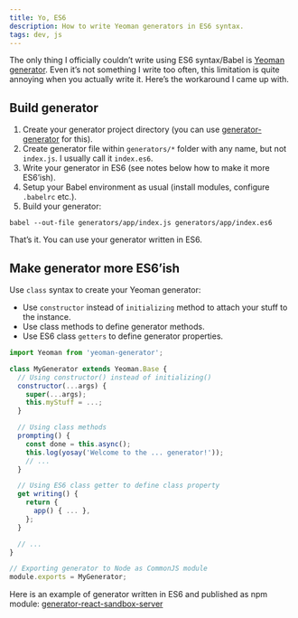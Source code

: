 ```yaml
---
title: Yo, ES6
description: How to write Yeoman generators in ES6 syntax.
tags: dev, js
---
```


The only thing I officially couldn’t write using ES6 syntax/Babel is [Yeoman generator](http://yeoman.io). Even it’s not something I write too often, this limitation is quite annoying when you actually write it. Here’s the workaround I came up with.

## Build generator
1. Create your generator project directory (you can use [generator-generator](https://github.com/yeoman/generator-generator) for this).
1. Create generator file within `generators/*` folder with any name, but not `index.js`. I usually call it `index.es6`.
1. Write your generator in ES6 (see notes below how to make it more ES6’ish).
1. Setup your Babel environment as usual (install modules, configure `.babelrc` etc.).
1. Build your generator:

```shell
babel --out-file generators/app/index.js generators/app/index.es6
```

That’s it. You can use your generator written in ES6.

## Make generator more ES6’ish
Use `class` syntax to create your Yeoman generator:

- Use `constructor` instead of `initializing` method to attach your stuff to the instance.
- Use class methods to define generator methods.
- Use ES6 class `getters` to define generator properties.

```js
import Yeoman from 'yeoman-generator';

class MyGenerator extends Yeoman.Base {
  // Using constructor() instead of initializing()
  constructor(...args) {
    super(...args);
    this.myStuff = ...;
  }

  // Using class methods
  prompting() {
    const done = this.async();
    this.log(yosay('Welcome to the ... generator!'));
    // ...
  }

  // Using ES6 class getter to define class property
  get writing() {
    return {
      app() { ... },
    };
  }

  // ...
}

// Exporting generator to Node as CommonJS module
module.exports = MyGenerator;
```

Here is an example of generator written in ES6 and published as npm module: [generator-react-sandbox-server](https://github.com/alexfedoseev/generator-react-sandbox-server)

